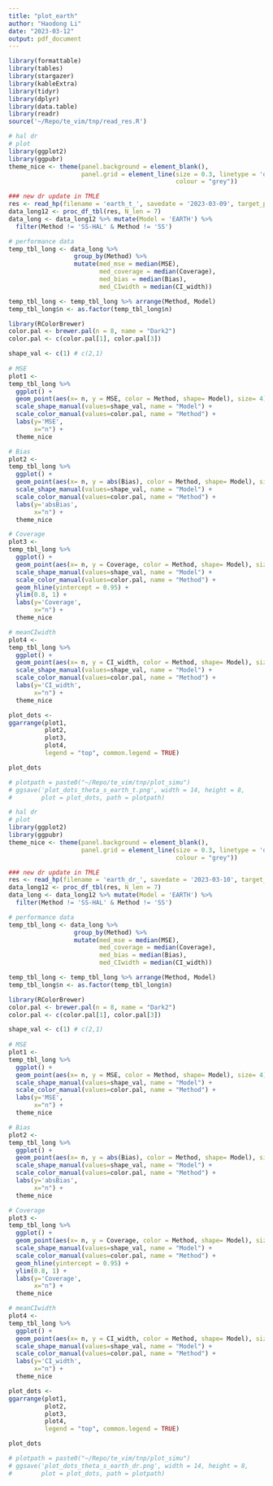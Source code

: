 ```yaml
---
title: "plot_earth"
author: "Haodong Li"
date: "2023-03-12"
output: pdf_document
---
```


```r
library(formattable)
library(tables)
library(stargazer)
library(kableExtra)
library(tidyr)
library(dplyr)
library(data.table)
library(readr)
source('~/Repo/te_vim/tnp/read_res.R')
```


```r
# hal dr
# plot 
library(ggplot2)
library(ggpubr)
theme_nice <- theme(panel.background = element_blank(), 
                    panel.grid = element_line(size = 0.3, linetype = 'dashed',
                                              colour = "grey"))

### new dr update in TMLE
res <- read_hp(filename = 'earth_t_', savedate = '2023-03-09', target_para = "theta_s")
data_long12 <- proc_df_tbl(res, N_len = 7)
data_long <- data_long12 %>% mutate(Model = 'EARTH') %>% 
  filter(Method != 'SS-HAL' & Method != 'SS')

# performance data
temp_tbl_long <- data_long %>% 
                  group_by(Method) %>% 
                  mutate(med_mse = median(MSE),
                         med_coverage = median(Coverage),
                         med_bias = median(Bias),
                         med_CIwidth = median(CI_width))

temp_tbl_long <- temp_tbl_long %>% arrange(Method, Model)
temp_tbl_long$n <- as.factor(temp_tbl_long$n)

library(RColorBrewer)
color.pal <- brewer.pal(n = 8, name = "Dark2")
color.pal <- c(color.pal[1], color.pal[3])

shape_val <- c(1) # c(2,1)
                
# MSE
plot1 <-
temp_tbl_long %>%
  ggplot() +
  geom_point(aes(x= n, y = MSE, color = Method, shape= Model), size= 4) +
  scale_shape_manual(values=shape_val, name = "Model") +
  scale_color_manual(values=color.pal, name = "Method") +
  labs(y='MSE',
       x="n") +
  theme_nice

# Bias
plot2 <-
temp_tbl_long %>%
  ggplot() +
  geom_point(aes(x= n, y = abs(Bias), color = Method, shape= Model), size= 4) +
  scale_shape_manual(values=shape_val, name = "Model") +
  scale_color_manual(values=color.pal, name = "Method") +
  labs(y='absBias',
       x="n") +
  theme_nice

# Coverage
plot3 <-
temp_tbl_long %>%
  ggplot() +
  geom_point(aes(x= n, y = Coverage, color = Method, shape= Model), size= 4) +
  scale_shape_manual(values=shape_val, name = "Model") +
  scale_color_manual(values=color.pal, name = "Method") +
  geom_hline(yintercept = 0.95) +
  ylim(0.8, 1) + 
  labs(y='Coverage',
       x="n") +
  theme_nice

# meanCIwidth
plot4 <-
temp_tbl_long %>%
  ggplot() +
  geom_point(aes(x= n, y = CI_width, color = Method, shape= Model), size= 4) +
  scale_shape_manual(values=shape_val, name = "Model") +
  scale_color_manual(values=color.pal, name = "Method") +
  labs(y='CI_width',
       x="n") +
  theme_nice

plot_dots <-
ggarrange(plot1,
          plot2,
          plot3,
          plot4,
          legend = "top", common.legend = TRUE)

plot_dots

# plotpath = paste0("~/Repo/te_vim/tnp/plot_simu")
# ggsave('plot_dots_theta_s_earth_t.png', width = 14, height = 8,
#        plot = plot_dots, path = plotpath)

```



```r
# hal dr
# plot 
library(ggplot2)
library(ggpubr)
theme_nice <- theme(panel.background = element_blank(), 
                    panel.grid = element_line(size = 0.3, linetype = 'dashed',
                                              colour = "grey"))

### new dr update in TMLE
res <- read_hp(filename = 'earth_dr_', savedate = '2023-03-10', target_para = "theta_s")
data_long12 <- proc_df_tbl(res, N_len = 7)
data_long <- data_long12 %>% mutate(Model = 'EARTH') %>% 
  filter(Method != 'SS-HAL' & Method != 'SS')

# performance data
temp_tbl_long <- data_long %>% 
                  group_by(Method) %>% 
                  mutate(med_mse = median(MSE),
                         med_coverage = median(Coverage),
                         med_bias = median(Bias),
                         med_CIwidth = median(CI_width))

temp_tbl_long <- temp_tbl_long %>% arrange(Method, Model)
temp_tbl_long$n <- as.factor(temp_tbl_long$n)

library(RColorBrewer)
color.pal <- brewer.pal(n = 8, name = "Dark2")
color.pal <- c(color.pal[1], color.pal[3])

shape_val <- c(1) # c(2,1)
                
# MSE
plot1 <-
temp_tbl_long %>%
  ggplot() +
  geom_point(aes(x= n, y = MSE, color = Method, shape= Model), size= 4) +
  scale_shape_manual(values=shape_val, name = "Model") +
  scale_color_manual(values=color.pal, name = "Method") +
  labs(y='MSE',
       x="n") +
  theme_nice

# Bias
plot2 <-
temp_tbl_long %>%
  ggplot() +
  geom_point(aes(x= n, y = abs(Bias), color = Method, shape= Model), size= 4) +
  scale_shape_manual(values=shape_val, name = "Model") +
  scale_color_manual(values=color.pal, name = "Method") +
  labs(y='absBias',
       x="n") +
  theme_nice

# Coverage
plot3 <-
temp_tbl_long %>%
  ggplot() +
  geom_point(aes(x= n, y = Coverage, color = Method, shape= Model), size= 4) +
  scale_shape_manual(values=shape_val, name = "Model") +
  scale_color_manual(values=color.pal, name = "Method") +
  geom_hline(yintercept = 0.95) +
  ylim(0.8, 1) + 
  labs(y='Coverage',
       x="n") +
  theme_nice

# meanCIwidth
plot4 <-
temp_tbl_long %>%
  ggplot() +
  geom_point(aes(x= n, y = CI_width, color = Method, shape= Model), size= 4) +
  scale_shape_manual(values=shape_val, name = "Model") +
  scale_color_manual(values=color.pal, name = "Method") +
  labs(y='CI_width',
       x="n") +
  theme_nice

plot_dots <-
ggarrange(plot1,
          plot2,
          plot3,
          plot4,
          legend = "top", common.legend = TRUE)

plot_dots

# plotpath = paste0("~/Repo/te_vim/tnp/plot_simu")
# ggsave('plot_dots_theta_s_earth_dr.png', width = 14, height = 8,
#        plot = plot_dots, path = plotpath)

```